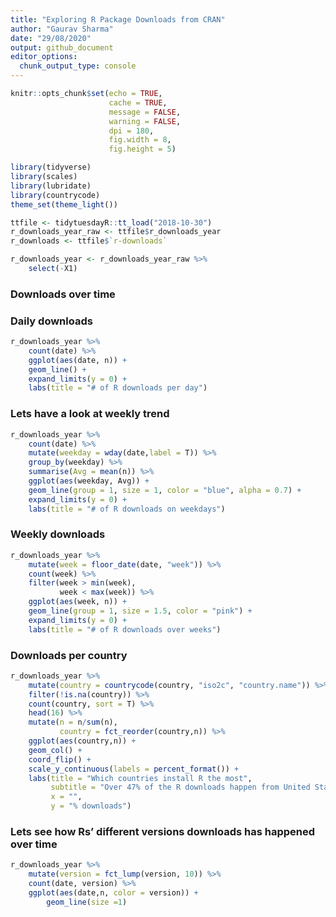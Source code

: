 ```yaml
---
title: "Exploring R Package Downloads from CRAN"
author: "Gaurav Sharma"
date: "29/08/2020"
output: github_document
editor_options: 
  chunk_output_type: console
---
```


```r
knitr::opts_chunk$set(echo = TRUE,
                      cache = TRUE,
                      message = FALSE,
                      warning = FALSE,
                      dpi = 180,
                      fig.width = 8,
                      fig.height = 5)

library(tidyverse)
library(scales)
library(lubridate)
library(countrycode)
theme_set(theme_light())
```

```r
ttfile <- tidytuesdayR::tt_load("2018-10-30")
r_downloads_year_raw <- ttfile$r_downloads_year
r_downloads <- ttfile$`r-downloads`

r_downloads_year <- r_downloads_year_raw %>% 
    select(-X1)
```

### Downloads over time

### Daily downloads
```r
r_downloads_year %>%
    count(date) %>% 
    ggplot(aes(date, n)) +
    geom_line() +
    expand_limits(y = 0) +
    labs(title = "# of R downloads per day")
```

### Lets have a look at weekly trend
```r
r_downloads_year %>% 
    count(date) %>% 
    mutate(weekday = wday(date,label = T)) %>% 
    group_by(weekday) %>%
    summarise(Avg = mean(n)) %>% 
    ggplot(aes(weekday, Avg)) +
    geom_line(group = 1, size = 1, color = "blue", alpha = 0.7) +
    expand_limits(y = 0) +
    labs(title = "# of R downloads on weekdays")
```

### Weekly downloads
```r
r_downloads_year %>% 
    mutate(week = floor_date(date, "week")) %>% 
    count(week) %>% 
    filter(week > min(week),
           week < max(week)) %>% 
    ggplot(aes(week, n)) +
    geom_line(group = 1, size = 1.5, color = "pink") +
    expand_limits(y = 0) +
    labs(title = "# of R downloads over weeks")
```

### Downloads per country
```r
r_downloads_year %>% 
    mutate(country = countrycode(country, "iso2c", "country.name")) %>%
    filter(!is.na(country)) %>% 
    count(country, sort = T) %>% 
    head(16) %>% 
    mutate(n = n/sum(n),
           country = fct_reorder(country,n)) %>% 
    ggplot(aes(country,n)) +
    geom_col() +
    coord_flip() +
    scale_y_continuous(labels = percent_format()) +
    labs(title = "Which countries install R the most",
         subtitle = "Over 47% of the R downloads happen from United States",
         x = "",
         y = "% downloads")
```

### Lets see how Rs' different versions downloads has happened over time
```r
r_downloads_year %>%
    mutate(version = fct_lump(version, 10)) %>% 
    count(date, version) %>% 
    ggplot(aes(date,n, color = version)) +
        geom_line(size =1)
```

